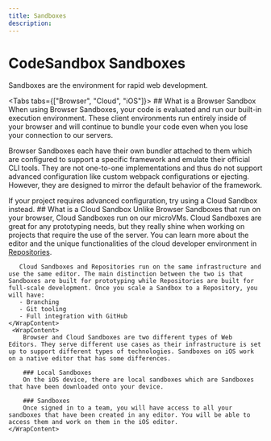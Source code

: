 ```yaml
---
title: Sandboxes
description:
---
```



# CodeSandbox Sandboxes

Sandboxes are the environment for rapid web development.

<Tabs tabs={["Browser", "Cloud", "iOS"]}>
    <WrapContent>
    ## What is a Browser Sandbox
      When using Browser Sandboxes, your code is evaluated and run our built-in
execution environment. These client environments run entirely inside of your browser and will continue to
bundle your code even when you lose your connection to our servers. 

Browser Sandboxes each have their own bundler attached to them which are
configured to support a specific framework and emulate their official CLI tools.
They are not one-to-one implementations and thus do not support advanced
configuration like custom webpack configurations or ejecting. However, they are
designed to mirror the default behavior of the framework. 

If your project requires advanced configuration, try using a Cloud Sandbox instead.
    </WrapContent>
    <WrapContent>
       ## What is a Cloud Sandbox
       Unlike Browser Sandboxes that run on your browser, Cloud Sandboxes run on our microVMs. Cloud Sandboxes are great for any prototyping needs, but they really shine when working on projects that require the use of the server. 
       You can learn more about the editor and the unique functionalities of the cloud developer environment in [Repositories](/learn/repositories/overview).
       
       Cloud Sandboxes and Repositories run on the same infrastructure and use the same editor. The main distinction between the two is that Sandboxes are built for prototyping while Repositories are built for full-scale development. Once you scale a Sandbox to a Repository, you will have:
       - Branching
       - Git tooling 
       - Full integration with GitHub
    </WrapContent>
     <WrapContent>
        Browser and Cloud Sandboxes are two different types of Web Editors. They serve different use cases as their infrastructure is set up to support different types of technologies. Sandboxes on iOS work on a native editor that has some differences.
        
        ### Local Sandboxes
        On the iOS device, there are local sandboxes which are Sandboxes that have been downloaded onto your device.
        
        ### Sandboxes
        Once signed in to a team, you will have access to all your sandboxes that have been created in any editor. You will be able to access them and work on them in the iOS editor.
    </WrapContent>
</Tabs>